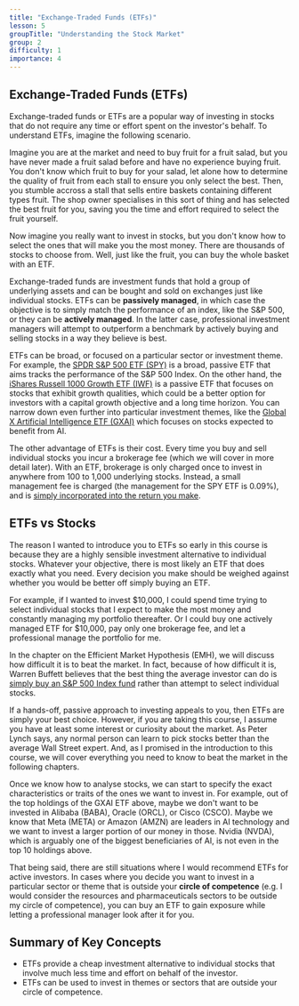 ```yaml
---
title: "Exchange-Traded Funds (ETFs)"
lesson: 5
groupTitle: "Understanding the Stock Market"
group: 2
difficulty: 1
importance: 4
---
```


## Exchange-Traded Funds (ETFs)
Exchange-traded funds or ETFs are a popular way of investing in stocks that do not require any time or effort spent on the investor's behalf. To understand ETFs, imagine the following scenario.

Imagine you are at the market and need to buy fruit for a fruit salad, but you have never made a fruit salad before and have no experience buying fruit. You don't know which fruit to buy for your salad, let alone how to determine the quality of fruit from each stall to ensure you only select the best. Then, you stumble accross a stall that sells entire baskets containing different types fruit. The shop owner specialises in this sort of thing and has selected the best fruit for you, saving you the time and effort required to select the fruit yourself.

Now imagine you really want to invest in stocks, but you don't know how to select the ones that will make you the most money. There are thousands of stocks to choose from. Well, just like the fruit, you can buy the whole basket with an ETF.

Exchange-traded funds are investment funds that hold a group of underlying assets and can be bought and sold on exchanges just like individual stocks. ETFs can be **passively managed**, in which case the objective is to simply match the performance of an index, like the S&P 500, or they can be **actively managed**. In the latter case, professional investment managers will attempt to outperform a benchmark by actively buying and selling stocks in a way they believe is best.

ETFs can be broad, or focused on a particular sector or investment theme. For example, the [SPDR S&P 500 ETF (SPY)](https://www.ssga.com/au/en_gb/intermediary/etfs/spdr-sp-500-etf-trust-spy) is a broad, passive ETF that aims tracks the performance of the S&P 500 Index. On the other hand, the [iShares Russell 1000 Growth ETF (IWF)](https://www.ishares.com/us/products/239706/ishares-russell-1000-growth-etf) is a passive ETF that focuses on stocks that exhibit growth qualities, which could be a better option for investors with a capital growth objective and a long time horizon. You can narrow down even further into particular investment themes, like the [Global X Artificial Intelligence ETF (GXAI)](https://www.globalxetfs.com.au/funds/gxai/) which focuses on stocks expected to benefit from AI.

<ImageWithCaption
    alt="GXAI Top Holdings"
    src="/education/gxai-top-holdings.png"
    caption="Top holdings of the GXAI ETF"
    href="https://www.globalxetfs.com.au/funds/gxai/"
/>

The other advantage of ETFs is their cost. Every time you buy and sell individual stocks you incur a brokerage fee (which we will cover in more detail later). With an ETF, brokerage is only charged once to invest in anywhere from 100 to 1,000 underlying stocks. Instead, a small management fee is charged (the management for the SPY ETF is 0.09%), and is [simply incorporated into the return you make](https://www.investopedia.com/ask/answers/071816/how-are-etf-fees-deducted.asp).

## ETFs vs Stocks
The reason I wanted to introduce you to ETFs so early in this course is because they are a highly sensible investment alternative to individual stocks. Whatever your objective, there is most likely an ETF that does exactly what you need. Every decision you make should be weighed against whether you would be better off simply buying an ETF.

For example, if I wanted to invest \$10,000, I could spend time trying to select individual stocks that I expect to make the most money and constantly managing my portfolio thereafter. Or I could buy one actively managed ETF for \$10,000, pay only one brokerage fee, and let a professional manage the portfolio for me.

In the chapter on the Efficient Market Hypothesis (EMH), we will discuss how difficult it is to beat the market. In fact, because of how difficult it is, Warren Buffett believes that the best thing the average investor can do is [simply buy an S&P 500 Index fund](https://finance.yahoo.com/news/warren-buffett-swears-index-funds-180009255.html) rather than attempt to select individual stocks.

If a hands-off, passive approach to investing appeals to you, then ETFs are simply your best choice. However, if you are taking this course, I assume you have at least some interest or curiosity about the market. As Peter Lynch says, any normal person can learn to pick stocks better than the average Wall Street expert. And, as I promised in the introduction to this course, we will cover everything you need to know to beat the market in the following chapters.

Once we know how to analyse stocks, we can start to specify the exact characteristics or traits of the ones we want to invest in. For example, out of the top holdings of the GXAI ETF above, maybe we don't want to be invested in Alibaba (BABA), Oracle (ORCL), or Cisco (CSCO). Maybe we know that Meta (META) or Amazon (AMZN) are leaders in AI technology and we want to invest a larger portion of our money in those. Nvidia (NVDA), which is arguably one of the biggest beneficiaries of AI, is not even in the top 10 holdings above.

That being said, there are still situations where I would recommend ETFs for active investors. In cases where you decide you want to invest in a particular sector or theme that is outside your **circle of competence** (e.g. I would consider the resources and pharmaceuticals sectors to be outside my circle of competence), you can buy an ETF to gain exposure while letting a professional manager look after it for you.

## Summary of Key Concepts
- ETFs provide a cheap investment alternative to individual stocks that involve much less time and effort on behalf of the investor.
- ETFs can be used to invest in themes or sectors that are outside your circle of competence.